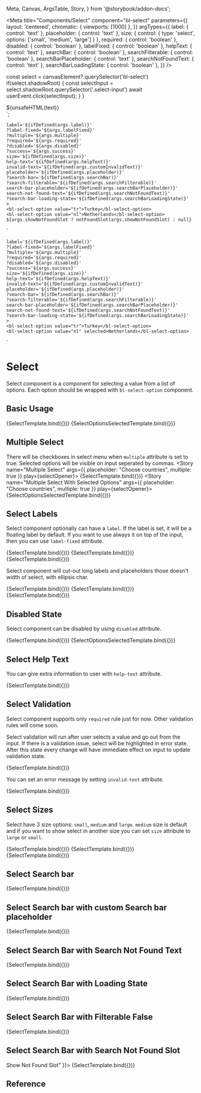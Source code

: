   Meta,
  Canvas,
  ArgsTable,
  Story,
} from '@storybook/addon-docs';

<Meta
  title="Components/Select"
  component="bl-select"
  parameters={{
    layout: 'centered',
    chromatic: { viewports: [1000] },
  }}
  argTypes={{
    label: {
      control: 'text'
    },
    placeholder: {
      control: 'text'
    },
    size: {
      control: {
        type: 'select',
        options: ['small', 'medium', 'large']
      }
    },
    required: {
      control: 'boolean'
    },
    disabled: {
      control: 'boolean'
    },
    labelFixed: {
      control: 'boolean'
    },
    helpText: {
      control: 'text'
    },
    searchBar: {
      control: 'boolean'
    },
    searchFilterable: {
      control: 'boolean'
    },
    searchBarPlaceholder: {
      control: 'text'
    },
    searchNotFoundText: {
      control: 'text'
    },
    searchBarLoadingState: {
      control: 'boolean'
    },
  }}
/>

  const select = canvasElement?.querySelector('bl-select')
  if(select.shadowRoot) {
    const selectInput = select.shadowRoot.querySelector('.select-input')
    await userEvent.click(selectInput);
  }
}

  <div slot="search-not-found">${unsafeHTML(text)}</div>
`;

    label='${ifDefined(args.label)}'
    ?label-fixed='${args.labelFixed}'
    ?multiple='${args.multiple}'
    ?required='${args.required}'
    ?disabled='${args.disabled}'
    ?success='${args.success}'
    size='${ifDefined(args.size)}'
    help-text='${ifDefined(args.helpText)}'
    invalid-text='${ifDefined(args.customInvalidText)}'
    placeholder='${ifDefined(args.placeholder)}'
    ?search-bar='${ifDefined(args.searchBar)}'
    ?search-filterable='${ifDefined(args.searchFilterable)}'
    search-bar-placeholder='${ifDefined(args.searchBarPlaceholder)}'
    search-not-found-text='${ifDefined(args.searchNotFoundText)}'
    ?search-bar-loading-state='${ifDefined(args.searchBarLoadingState)}'
    >
    <bl-select-option value="tr">Turkey</bl-select-option>
    <bl-select-option value="nl">Netherlands</bl-select-option>
    ${args.showNotFoundSlot ? notFoundSlot(args.showNotFoundSlot) : null}
</bl-select>`

    label='${ifDefined(args.label)}'
    ?label-fixed='${args.labelFixed}'
    ?multiple='${args.multiple}'
    ?required='${args.required}'
    ?disabled='${args.disabled}'
    ?success='${args.success}'
    size='${ifDefined(args.size)}'
    help-text='${ifDefined(args.helpText)}'
    invalid-text='${ifDefined(args.customInvalidText)}'
    placeholder='${ifDefined(args.placeholder)}'
    ?search-bar='${ifDefined(args.searchBar)}'
    ?search-filterable='${ifDefined(args.searchFilterable)}'
    search-bar-placeholder='${ifDefined(args.searchBarPlaceholder)}'
    search-not-found-text='${ifDefined(args.searchNotFoundText)}'
    ?search-bar-loading-state='${ifDefined(args.searchBarLoadingState)}'
    >
    <bl-select-option value="tr">Turkey</bl-select-option>
    <bl-select-option value="nl" selected>Netherlands</bl-select-option>
</bl-select>`

# Select

Select component is a component for selecting a value from a list of options.
Each option should be wrapped with `bl-select-option` component.

## Basic Usage

<Canvas>
  <Story name="Basic Usage" args={{ placeholder: "Choose country" }} play={selectOpener}>
    {SelectTemplate.bind({})}
  </Story>
  <Story name="Select With Selected Option" args={{ placeholder: "Choose country"  }} play={selectOpener}>
    {SelectOptionsSelectedTemplate.bind({})}
  </Story>
</Canvas>

## Multiple Select

There will be checkboxes in select menu when `multiple` attribute is set to true.
Selected options will be visible on input seperated by commas.
<Canvas>
  <Story name="Multiple Select" args={{ placeholder: "Choose countries", multiple: true }} play={selectOpener}>
    {SelectTemplate.bind({})}
  </Story>
  <Story name="Multiple Select With Selected Options" args={{ placeholder: "Choose countries", multiple: true  }} play={selectOpener}>
    {SelectOptionsSelectedTemplate.bind({})}
  </Story>
</Canvas>

## Select Labels

Select component optionally can have a `label`. If the label is set, it will be a floating label by default. If you want to use always it on top of the input, then you can use `label-fixed` attribute.

<Canvas isColumn>
  <Story name="Select With Label" args={{ label: "Country" }}>
    {SelectTemplate.bind({})}
  </Story>
  <Story name="Select With Fixed Label" args={{ label: "Country", placeholder:"Choose country", labelFixed: true }}>
    {SelectTemplate.bind({})}
  </Story>
  <Story name="Select Without Label" args={{ placeholder: "Choose country" }}>
    {SelectTemplate.bind({})}
  </Story>
</Canvas>

Select component will cut-out long labels and placeholders those doesn't width of select, with ellipsis char.


<Canvas isColumn>
  <Story name="Select With Long Label" args={{ label: "Very very long label that doesn't fit select component width" }}>
    {SelectTemplate.bind({})}
  </Story>
  <Story name="Select With Fixed Long Label" args={{ label: "Very very long label that doesn't fit select component width", placeholder:"Choose country", labelFixed: true }}>
    {SelectTemplate.bind({})}
  </Story>
  <Story name="Select Without Label with Long Placeholder" args={{ placeholder: "Very very long placeholder that doesn't fit select component width" }}>
    {SelectTemplate.bind({})}
  </Story>
</Canvas>

## Disabled State

Select component can be disabled by using `disabled` attribute.

<Canvas>
  <Story name="Disabled Select" args={{ placeholder: "Choose country", disabled: true }}>
    {SelectTemplate.bind({})}
  </Story>
  <Story name="Disabled Select with Selected Option" args={{ placeholder: "Choose country", disabled: true }}>
    {SelectOptionsSelectedTemplate.bind({})}
  </Story>
</Canvas>

## Select Help Text

You can give extra information to user with `help-text` attribute.

<Canvas>
  <Story name="Select Help Text" args={{ helpText: 'You should select your country' }}>
    {SelectTemplate.bind({})}
  </Story>
</Canvas>

## Select Validation

Select component supports only `required` rule just for now. Other validation rules will come soon.

Select validation will run after user selects a value and go out from the input. If there is a validation issue, select will be highlighted in error state. After this state every change will have immediate effect on input to update validation state.

<Canvas>
  <Story name="Validation with Select" args={{ label: 'Choose country', required: true }}>
    {SelectTemplate.bind({})}
  </Story>
</Canvas>

You can set an error message by setting `invalid-text` attribute.

<Canvas>
  <Story name="Custom Error Message" args={{ label: 'Choose country', required: true, customInvalidText: 'This field is mandatory' }}>
    {SelectTemplate.bind({})}
  </Story>
</Canvas>

## Select Sizes

Select have 3 size options: `small`, `medium` and `large`. `medium` size is default and if you want to show select in another size you can set `size` attribute to `large` or `small`.

<Canvas>
  <Story name="Small Select" args={{ label: 'Choose country', size: 'small' }}>
    {SelectTemplate.bind({})}
  </Story>
  <Story name="Medium Select" args={{ label: 'Choose country' }}>
    {SelectTemplate.bind({})}
  </Story>
  <Story name="Large Select" args={{ label: 'Choose country', size: 'large' }}>
    {SelectTemplate.bind({})}
  </Story>
</Canvas>

## Select Search bar

<Canvas>
  <Story name="Select Search Bar" args={{ label: 'Choose country', searchBar: true }}>
    {SelectTemplate.bind({})}
  </Story>
</Canvas>

## Select Search bar with custom Search bar placeholder

<Canvas>
  <Story name="Select Search bar with custom Search bar placeholder" args={{ label: 'Choose country', searchBar: true, searchBarPlaceholder: "Custom Placeholder" }}>
    {SelectTemplate.bind({})}
  </Story>
</Canvas>

## Select Search Bar with Search Not Found Text

<Canvas>
  <Story name="Select Search Bar with Search Not Found Text" args={{ label: 'Choose country', searchBar: true, searchNotFoundText: "Custom Not Found Text" }}>
    {SelectTemplate.bind({})}
  </Story>
</Canvas>

## Select Search Bar with Loading State

<Canvas>
  <Story name="Select Search Bar with Loading State" args={{ label: 'Choose country', searchBar: true, searchBarLoadingState: true }}>
    {SelectTemplate.bind({})}
  </Story>
</Canvas>

## Select Search Bar with Filterable False

<Canvas>
  <Story name="Select Search Bar with Filterable False" args={{ label: 'Choose country', searchBar: true, searchFilterable: false }}>
    {SelectTemplate.bind({})}
  </Story>
</Canvas>

## Select Search Bar with Search Not Found Slot

<Canvas>
  <Story name="Select Search Bar with Search Not Found Slot" args={{ label: 'Choose country', searchBar: true, showNotFoundSlot: "<u>Show Not Found Slot</u>" }}>
    {SelectTemplate.bind({})}
  </Story>
</Canvas>


## Reference

<ArgsTable of="bl-select" />
